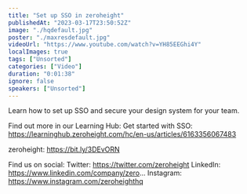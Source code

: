 ```yaml
---
title: "Set up SSO in zeroheight"
publishedAt: "2023-03-17T23:50:52Z"
image: "./hqdefault.jpg"
poster: "./maxresdefault.jpg"
videoUrl: "https://www.youtube.com/watch?v=YH85EEGhi4Y"
localImages: true
tags: ["Unsorted"]
categories: ["Video"]
duration: "0:01:38"
ignore: false
speakers: ["Unsorted"]
---
```


Learn how to set up SSO and secure your design system for your team.

Find out more in our Learning Hub:
Get started with SSO: https://learninghub.zeroheight.com/hc/en-us/articles/6163356067483

zeroheight: https://bit.ly/3DEvORN

Find us on social:
Twitter: https://twitter.com/zeroheight
LinkedIn: https://www.linkedin.com/company/zero...
Instagram: https://www.instagram.com/zeroheighthq
